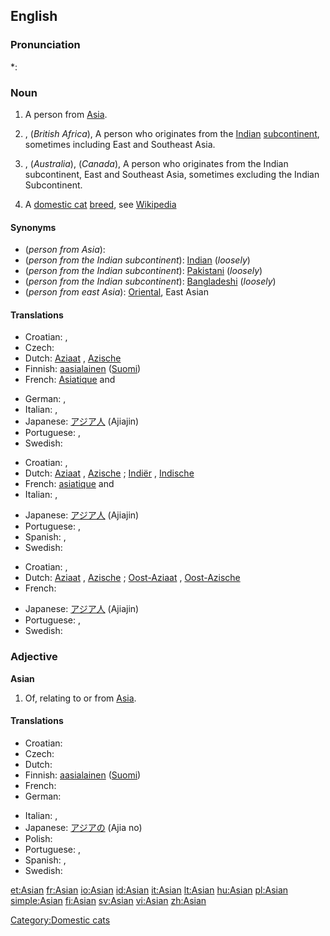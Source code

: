 {{also|asian}}
==English==
{{wikipediaAlt|Asian people}}

===Pronunciation===
*: {{rhymes|eɪʃǝn|eɪʒən}}

===Noun===
{{en-noun}}

# A person from [[Asia]].
# {{UK}}, (''British Africa''), A person who originates from the [[Indian]] [[subcontinent]], sometimes including East and Southeast Asia.
# {{US}}, (''Australia''), (''Canada''),  A person who originates from the Indian subcontinent, East and Southeast Asia, sometimes excluding the Indian Subcontinent.
# A [[domestic cat]] [[breed]], see [[w:Asian (cat)|Wikipedia]]

====Synonyms====
* (''person from Asia''):
* (''person from the Indian subcontinent''): [[Indian]] (''loosely'')
* (''person from the Indian subcontinent''): [[Pakistani]] (''loosely'')
* (''person from the Indian subcontinent''): [[Bangladeshi]] (''loosely'')
* (''person from east Asia''): [[Oriental]], East Asian

====Translations====
{{trans-top|person from Asia}}
* Croatian: {{t-|hr|Azijac|m|alt=Azíjac}}, {{t-|hr|Azijka|f|alt=Ȃzījka}}
* Czech: {{t-|cs|Asijec|m}}
* Dutch: [[Aziaat]] {{m}}, [[Azische]] {{f}}
* Finnish: [[aasialainen]] ([[:fi:aasialainen|Suomi]])
* French: [[Asiatique]] {{m}} and {{f}}
{{trans-mid}}
* German: {{t-|de|Asiate|m}}, {{t+|de|Asiatin|f}}
* Italian: {{t+|it|asiatico|m}}, {{t+|it|asiatica|f}}
* Japanese: [[アジア人]] (Ajiajin)
* Portuguese: {{t+|pt|asiático|m}}, {{t-|pt|asiática|f}}
* Swedish: {{t+|sv|asiat|c}}
{{trans-bottom}}

{{trans-top|person from or descended from people from the Indian sub-continent}}
* Croatian: {{t-|hr|Azijac|m|alt=Azíjac}}, {{t-|hr|Azijka|f|alt=Ȃzījka}}
* Dutch: [[Aziaat]] {{m}}, [[Azische]] {{f}}; [[Indiër]] {{m}}, [[Indische]] {{f}}
* French: [[asiatique]] {{m}} and {{f}}
* Italian: {{t+|it|asiatico|m}}, {{t+|it|asiatica|f}}
{{trans-mid}}
* Japanese: [[アジア人]] (Ajiajin)
* Portuguese: {{t+|pt|asiático|m}}, {{t-|pt|asiática|f}}
* Spanish: {{t-|es|Asiático|m}}, {{t-|es|Asiática|f}}
* Swedish: {{t+|sv|indier|c}}
{{trans-bottom}}

{{trans-top|person from or descended from people from east Asia}}
* Croatian: {{t-|hr|Azijac|m|alt=Azíjac}}, {{t-|hr|Azijka|f|alt=Ȃzījka}}
* Dutch: [[Aziaat]] {{m}}, [[Azische]] {{f}}; [[Oost-Aziaat]] {{m}}, [[Oost-Azische]] {{f}}
* French: {{t+|fr|asiatique}}
{{trans-mid}}
* Japanese: [[アジア人]] (Ajiajin)
* Portuguese: {{t+|pt|asiático|m}}, {{t-|pt|asiática|f}}
* Swedish: {{t+|sv|asiat|c}}
{{trans-bottom}}

===Adjective===
'''Asian'''

# Of, relating to or from [[Asia]].

====Translations====
{{trans-top|of, relating to or from Asia}}
* Croatian: {{t-|hr|azijski|alt=ȃzījskī}}
* Czech: {{t-|cs|asijský|m}}
* Dutch: {{t+|nl|Aziatisch}}
* Finnish: [[aasialainen]] ([[:fi:aasialainen|Suomi]])
* French: {{t+|fr|asiatique|m|f}}
* German: {{t+|de|asiatisch}}
{{trans-mid}}
* Italian: {{t+|it|asiatico|m}}, {{t+|it|asiatica|f}}
* Japanese: [[アジア]]の (Ajia no)
* Polish: {{t-|pl|azjatycki|m}}
* Portuguese: {{t+|pt|asiático|m}}, {{t-|pt|asiática|f}}
* Spanish: {{t-|es|Asiático|m}}, {{t-|es|Asiática|f}}
* Swedish: {{t+|sv|asiatisk}}
{{trans-bottom}}

[[Category:Domestic cats]]

[[et:Asian]]
[[fr:Asian]]
[[io:Asian]]
[[id:Asian]]
[[it:Asian]]
[[lt:Asian]]
[[hu:Asian]]
[[pl:Asian]]
[[simple:Asian]]
[[fi:Asian]]
[[sv:Asian]]
[[vi:Asian]]
[[zh:Asian]]